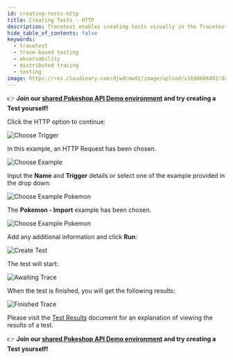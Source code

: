 ```yaml
---
id: creating-tests-http
title: Creating Tests - HTTP
description: Tracetest enables creating tests visually in the Tracetest Web UI.
hide_table_of_contents: false
keywords:
  - tracetest
  - trace-based testing
  - observability
  - distributed tracing
  - testing
image: https://res.cloudinary.com/djwdcmwdz/image/upload/v1698686403/docs/Blog_Thumbnail_14_rsvkmo.jpg
---
```


👉 **Join our [shared Pokeshop API Demo environment](https://app.tracetest.io/organizations/ttorg_2179a9cd8ba8dfa5/invites/invite_760904a64b4b9dc9/accept) and try creating a Test yourself!**

Click the HTTP option to continue:

![Choose Trigger](../img/choose-trigger-0.16.png)

In this example, an HTTP Request has been chosen.

![Choose Example](../img/choose-example-0.14.png)

Input the **Name** and **Trigger** details or select one of the example provided in the drop down:

![Choose Example Pokemon](../img/choose-example-pokemon-0.14.png)

The **Pokemon - Import** example has been chosen.

![Choose Example Pokemon](../img/choose-example-pokemon-import-0.14.png)

Add any additional information and click **Run**:

![Create Test](../img/provide-addl-information-0.14.png)

The test will start:

![Awaiting Trace](../img/awaiting-trace-0.14.png)

When the test is finished, you will get the following results:

![Finished Trace](../img/finished-trace-0.14.png)

Please visit the [Test Results](../web-ui/test-results.mdx) document for an explanation of viewing the results of a test.

👉 **Join our [shared Pokeshop API Demo environment](https://app.tracetest.io/organizations/ttorg_2179a9cd8ba8dfa5/invites/invite_760904a64b4b9dc9/accept) and try creating a Test yourself!**

